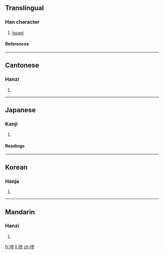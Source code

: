 ==Translingual==
===Han character===
{{Han char|rn=30|rad=口|as=10|sn=13|four=6002<sub>7</sub>|canj=口卜月尸 (RYBS)}}
# [[boast]]
====References====
{{Han ref|kx=0202.390|dkj=04083|dj=0425.190|hdz=10670.070|uh=55D9|ud=21977|bh=DCDF|bd=56543}}
----
==Cantonese==
===Hanzi===
{{yue-hanzi|jyut=|y=pong3}}
# {{defn|Cantonese}}
----
==Japanese==
===Kanji===
{{ja-kanji|grade=|rs=口10}}
# {{defn|Japanese}} 
====Readings====
{{ja-readings|on=[[ほう]] (hō)|kun=[[うたう]] (utau)}}
----
==Korean==
===Hanja===
{{ko-hanja|hangeul=방|rv=bang|mr=pang}}
# {{defn|Korean}}
----
==Mandarin==
===Hanzi===
{{cmn-hanzi|pin=[[pǎng]] ([[pang3]])|wg=p'ang<sup>3</sup>}}
# {{defn|Mandarin}}

[[fr:嗙]]
[[li:嗙]]
[[zh:嗙]]